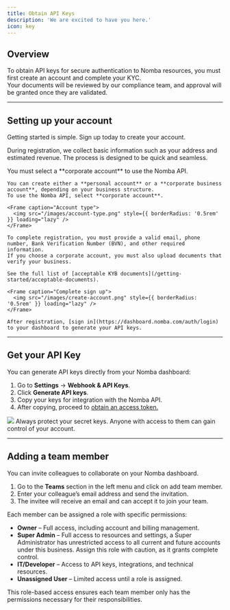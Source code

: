 ```yaml
---
title: Obtain API Keys
description: 'We are excited to have you here.'
icon: key
---
```


## Overview

To obtain API keys for secure authentication to Nomba resources, you must first create an account and complete your KYC.  
Your documents will be reviewed by our compliance team, and approval will be granted once they are validated.  

---

## Setting up your account

Getting started is simple. Sign up today to create your account.  

During registration, we collect basic information such as your address and estimated revenue. The process is designed to be quick and seamless. 

<Note>
   You must select a **corporate account** to use the Nomba API.  
</Note>

<Steps titleSize="p">
  <Step title="Choose your account type">

    You can create either a **personal account** or a **corporate business account**, depending on your business structure.  
    To use the Nomba API, select **corporate account**.  

    <Frame caption="Account type">
      <img src="/images/account-type.png" style={{ borderRadius: '0.5rem' }} loading="lazy" />
    </Frame>
  </Step>

  <Step title="Complete registration">

    To complete registration, you must provide a valid email, phone number, Bank Verification Number (BVN), and other required information.  
    If you choose a corporate account, you must also upload documents that verify your business.  

    See the full list of [acceptable KYB documents](/getting-started/acceptable-documents).  

    <Frame caption="Complete sign up">
      <img src="/images/create-account.png" style={{ borderRadius: '0.5rem' }} loading="lazy" />
    </Frame>
  </Step>
  <Step title="Sign In">

    After registration, [sign in](https://dashboard.nomba.com/auth/login) to your dashboard to generate your API keys.  
  
  </Step>
</Steps>

---

## Get your API Key

You can generate API keys directly from your Nomba dashboard:  

1. Go to **Settings** → **Webhook & API Keys**.  
2. Click **Generate API keys**.  
3. Copy your keys for integration with the Nomba API.  
4. After copying, proceed to [obtain an access token.](/getting-started/authentication)  

<Frame caption="Retrieve your API Keys">
  <img src="/images/api-keys-page.png" style={{ borderRadius: '0.5rem' }} loading="lazy" />
</Frame>

<Warning>
  Always protect your secret keys. Anyone with access to them can gain control of your account.  
</Warning>

---

## Adding a team member

You can invite colleagues to collaborate on your Nomba dashboard.  

1. Go to the **Teams** section in the left menu and click on add team member.  
2. Enter your colleague’s email address and send the invitation.  
3. The invitee will receive an email and can accept it to join your team.  

Each member can be assigned a role with specific permissions:  

- **Owner** – Full access, including account and billing management.  
- **Super Admin** – Full access to resources and settings, a Super Administrator has unrestricted access to all current and future accounts under this business. Assign this role with caution, as it grants complete control.
- **IT/Developer** – Access to API keys, integrations, and technical resources.  
- **Unassigned User** – Limited access until a role is assigned.  

This role-based access ensures each team member only has the permissions necessary for their responsibilities.  
